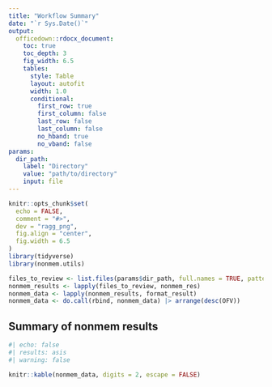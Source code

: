 ```yaml
---
title: "Workflow Summary"
date: "`r Sys.Date()`"
output:
  officedown::rdocx_document:
    toc: true
    toc_depth: 3
    fig_width: 6.5
    tables:
      style: Table
      layout: autofit
      width: 1.0
      conditional:
        first_row: true
        first_column: false
        last_row: false
        last_column: false
        no_hband: true
        no_vband: false
params:
  dir_path:
    label: "Directory"
    value: "path/to/directory"
    input: file
---
```


```r
knitr::opts_chunk$set(
  echo = FALSE,
  comment = "#>",
  dev = "ragg_png",
  fig.align = "center",
  fig.width = 6.5
)
library(tidyverse)
library(nonmem.utils)

files_to_review <- list.files(params$dir_path, full.names = TRUE, pattern = ".res")
nonmem_results <- lapply(files_to_review, nonmem_res)
nonmem_data <- lapply(nonmem_results, format_result)
nonmem_data <- do.call(rbind, nonmem_data) |> arrange(desc(OFV))
```
  
## Summary of nonmem results

```r
#| echo: false
#| results: asis
#| warning: false

knitr::kable(nonmem_data, digits = 2, escape = FALSE)
```

